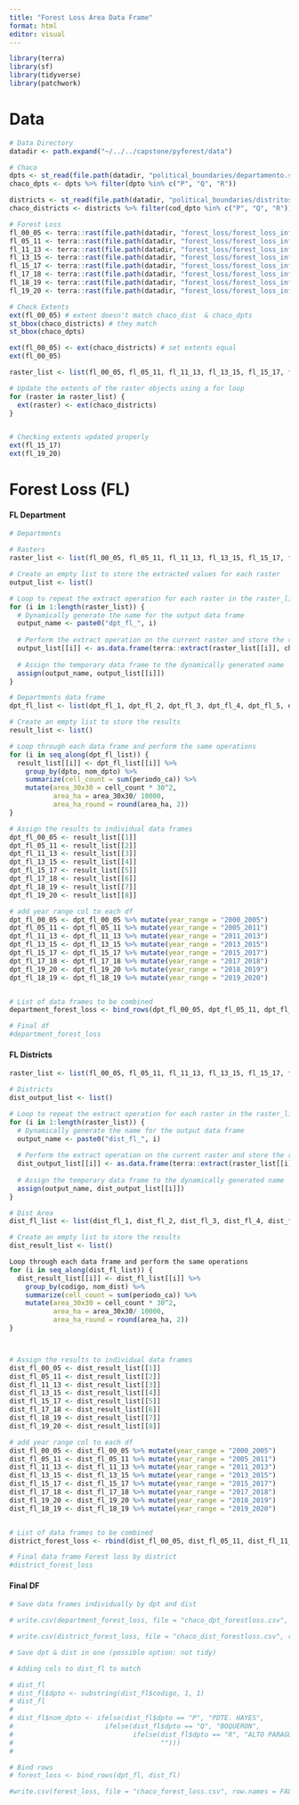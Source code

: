 ```yaml
---
title: "Forest Loss Area Data Frame"
format: html
editor: visual
---
```


```r
library(terra)
library(sf)
library(tidyverse)
library(patchwork)
```

# Data

```r
# Data Directory
datadir <- path.expand("~/../../capstone/pyforest/data")

# Chaco 
dpts <- st_read(file.path(datadir, "political_boundaries/departamento.shp"))
chaco_dpts <- dpts %>% filter(dpto %in% c("P", "Q", "R"))

districts <- st_read(file.path(datadir, "political_boundaries/distritos.shp"))
chaco_districts <- districts %>% filter(cod_dpto %in% c("P", "Q", "R"))

# Forest Loss 
fl_00_05 <- terra::rast(file.path(datadir, "forest_loss/forest_loss_infona/fl/fl20002005.tif"))
fl_05_11 <- terra::rast(file.path(datadir, "forest_loss/forest_loss_infona/fl/fl20052011.tif"))
fl_11_13 <- terra::rast(file.path(datadir, "forest_loss/forest_loss_infona/fl/fl20112013.tif"))
fl_13_15 <- terra::rast(file.path(datadir, "forest_loss/forest_loss_infona/fl/fl20132015.tif"))
fl_15_17 <- terra::rast(file.path(datadir, "forest_loss/forest_loss_infona/fl/fl20152017.tif"))
fl_17_18 <- terra::rast(file.path(datadir, "forest_loss/forest_loss_infona/fl/fl20172018.tif"))
fl_18_19 <- terra::rast(file.path(datadir, "forest_loss/forest_loss_infona/fl/fl20182019.tif"))
fl_19_20 <- terra::rast(file.path(datadir, "forest_loss/forest_loss_infona/fl/fl20192020.tif"))
```

```r
# Check Extents
ext(fl_00_05) # extent doesn't match chaco_dist  & chaco_dpts
st_bbox(chaco_districts) # they match 
st_bbox(chaco_dpts)

ext(fl_00_05) <- ext(chaco_districts) # set extents equal 
ext(fl_00_05)

raster_list <- list(fl_00_05, fl_05_11, fl_11_13, fl_13_15, fl_15_17, fl_17_18, fl_18_19, fl_19_20)

# Update the extents of the raster objects using a for loop
for (raster in raster_list) {
  ext(raster) <- ext(chaco_districts)
}


# Checking extents updated properly
ext(fl_15_17)
ext(fl_19_20)
```

# Forest Loss (FL)

#### FL Department

```r
# Departments 

# Rasters 
raster_list <- list(fl_00_05, fl_05_11, fl_11_13, fl_13_15, fl_15_17, fl_17_18, fl_18_19, fl_19_20)

# Create an empty list to store the extracted values for each raster
output_list <- list()

# Loop to repeat the extract operation for each raster in the raster_list
for (i in 1:length(raster_list)) {
  # Dynamically generate the name for the output data frame
  output_name <- paste0("dpt_fl_", i)
  
  # Perform the extract operation on the current raster and store the result in a temporary data frame
  output_list[[i]] <- as.data.frame(terra::extract(raster_list[[i]], chaco_dpts, fun = sum, na.rm = TRUE, ID = TRUE, touches = TRUE, bind = TRUE))
  
  # Assign the temporary data frame to the dynamically generated name
  assign(output_name, output_list[[i]])
}
```

```r
# Departments data frame
dpt_fl_list <- list(dpt_fl_1, dpt_fl_2, dpt_fl_3, dpt_fl_4, dpt_fl_5, dpt_fl_6, dpt_fl_7, dpt_fl_8)

# Create an empty list to store the results
result_list <- list()

# Loop through each data frame and perform the same operations
for (i in seq_along(dpt_fl_list)) {
  result_list[[i]] <- dpt_fl_list[[i]] %>%  
    group_by(dpto, nom_dpto) %>%
    summarize(cell_count = sum(periodo_ca)) %>% 
    mutate(area_30x30 = cell_count * 30^2,
           area_ha = area_30x30/ 10000,
           area_ha_round = round(area_ha, 2))
}

# Assign the results to individual data frames
dpt_fl_00_05 <- result_list[[1]]
dpt_fl_05_11 <- result_list[[2]]
dpt_fl_11_13 <- result_list[[3]]
dpt_fl_13_15 <- result_list[[4]]
dpt_fl_15_17 <- result_list[[5]]
dpt_fl_17_18 <- result_list[[6]]
dpt_fl_18_19 <- result_list[[7]]
dpt_fl_19_20 <- result_list[[8]]

# add year range col to each df 
dpt_fl_00_05 <- dpt_fl_00_05 %>% mutate(year_range = "2000_2005")
dpt_fl_05_11 <- dpt_fl_05_11 %>% mutate(year_range = "2005_2011")
dpt_fl_11_13 <- dpt_fl_11_13 %>% mutate(year_range = "2011_2013")
dpt_fl_13_15 <- dpt_fl_13_15 %>% mutate(year_range = "2013_2015")
dpt_fl_15_17 <- dpt_fl_15_17 %>% mutate(year_range = "2015_2017")
dpt_fl_17_18 <- dpt_fl_17_18 %>% mutate(year_range = "2017_2018")
dpt_fl_19_20 <- dpt_fl_19_20 %>% mutate(year_range = "2018_2019")
dpt_fl_18_19 <- dpt_fl_18_19 %>% mutate(year_range = "2019_2020")


# List of data frames to be combined
department_forest_loss <- bind_rows(dpt_fl_00_05, dpt_fl_05_11, dpt_fl_11_13, dpt_fl_13_15, dpt_fl_15_17, dpt_fl_17_18, dpt_fl_18_19, dpt_fl_19_20)
```

```r
# Final df 
#department_forest_loss
```

#### FL Districts

```r

raster_list <- list(fl_00_05, fl_05_11, fl_11_13, fl_13_15, fl_15_17, fl_17_18, fl_18_19, fl_19_20)

# Districts
dist_output_list <- list()

# Loop to repeat the extract operation for each raster in the raster_list
for (i in 1:length(raster_list)) {
  # Dynamically generate the name for the output data frame
  output_name <- paste0("dist_fl_", i)
  
  # Perform the extract operation on the current raster and store the result in a temporary data frame
  dist_output_list[[i]] <- as.data.frame(terra::extract(raster_list[[i]], chaco_districts, fun = sum, na.rm = TRUE, ID = TRUE, touches = TRUE, bind = TRUE))
  
  # Assign the temporary data frame to the dynamically generated name
  assign(output_name, dist_output_list[[i]])
}

```

```r
# Dist Area
dist_fl_list <- list(dist_fl_1, dist_fl_2, dist_fl_3, dist_fl_4, dist_fl_5, dist_fl_6, dist_fl_7, dist_fl_8)

# Create an empty list to store the results
dist_result_list <- list()

Loop through each data frame and perform the same operations
for (i in seq_along(dist_fl_list)) {
  dist_result_list[[i]] <- dist_fl_list[[i]] %>%
    group_by(codigo, nom_dist) %>%
    summarize(cell_count = sum(periodo_ca)) %>%
    mutate(area_30x30 = cell_count * 30^2,
           area_ha = area_30x30/ 10000,
           area_ha_round = round(area_ha, 2))
}



# Assign the results to individual data frames
dist_fl_00_05 <- dist_result_list[[1]]
dist_fl_05_11 <- dist_result_list[[2]]
dist_fl_11_13 <- dist_result_list[[3]]
dist_fl_13_15 <- dist_result_list[[4]]
dist_fl_15_17 <- dist_result_list[[5]]
dist_fl_17_18 <- dist_result_list[[6]]
dist_fl_18_19 <- dist_result_list[[7]]
dist_fl_19_20 <- dist_result_list[[8]]

# add year range col to each df
dist_fl_00_05 <- dist_fl_00_05 %>% mutate(year_range = "2000_2005")
dist_fl_05_11 <- dist_fl_05_11 %>% mutate(year_range = "2005_2011")
dist_fl_11_13 <- dist_fl_11_13 %>% mutate(year_range = "2011_2013")
dist_fl_13_15 <- dist_fl_13_15 %>% mutate(year_range = "2013_2015")
dist_fl_15_17 <- dist_fl_15_17 %>% mutate(year_range = "2015_2017")
dist_fl_17_18 <- dist_fl_17_18 %>% mutate(year_range = "2017_2018")
dist_fl_19_20 <- dist_fl_19_20 %>% mutate(year_range = "2018_2019")
dist_fl_18_19 <- dist_fl_18_19 %>% mutate(year_range = "2019_2020")


# List of data frames to be combined
district_forest_loss <- rbind(dist_fl_00_05, dist_fl_05_11, dist_fl_11_13, dist_fl_13_15, dist_fl_15_17, dist_fl_17_18, dist_fl_18_19, dist_fl_19_20)
```

```r
# Final data frame Forest loss by district 
#district_forest_loss
```

#### Final DF

```r
# Save data frames individually by dpt and dist 

# write.csv(department_forest_loss, file = "chaco_dpt_forestloss.csv", row.names = FALSE)

# write.csv(district_forest_loss, file = "chaco_dist_forestloss.csv", row.names = FALSE)
```

```r
# Save dpt & dist in one (possible option: not tidy) 

# Adding cols to dist_fl to match 

# dist_fl
# dist_fl$dpto <- substring(dist_fl$codigo, 1, 1)
# dist_fl
# 
# dist_fl$nom_dpto <- ifelse(dist_fl$dpto == "P", "PDTE. HAYES",
#                       ifelse(dist_fl$dpto == "Q", "BOQUERON",
#                              ifelse(dist_fl$dpto == "R", "ALTO PARAGUAY",
#                                     "")))
# 

# Bind rows
# forest_loss <- bind_rows(dpt_fl, dist_fl)

#write.csv(forest_loss, file = "chaco_forest_loss.csv", row.names = FALSE)
```

